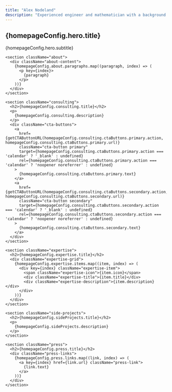 ```yaml
---
title: "Alex Nodeland"
description: "Experienced engineer and mathematician with a background in distributed computing and creative technology"
---
```



<Layout>
  <SEO title="Home" />
  <div className="home">
    <section className="hero">
      <h1>{homepageConfig.hero.title}</h1>
      <p className="hero-subtitle">
        {homepageConfig.hero.subtitle}
      </p>
    </section>

    <section className="about">
      <div className="about-content">
        {homepageConfig.about.paragraphs.map((paragraph, index) => (
          <p key={index}>
            {paragraph}
          </p>
        ))}
      </div>
    </section>

    <section className="consulting">
      <h2>{homepageConfig.consulting.title}</h2>
      <p>
        {homepageConfig.consulting.description}
      </p>
      <div className="cta-buttons">
        <a 
          href={getCTAButtonURL(homepageConfig.consulting.ctaButtons.primary.action, homepageConfig.consulting.ctaButtons.primary.url)} 
          className="cta-button primary"
          target={homepageConfig.consulting.ctaButtons.primary.action === 'calendar' ? '_blank' : undefined}
          rel={homepageConfig.consulting.ctaButtons.primary.action === 'calendar' ? 'noopener noreferrer' : undefined}
        >
          {homepageConfig.consulting.ctaButtons.primary.text}
        </a>
        <a 
          href={getCTAButtonURL(homepageConfig.consulting.ctaButtons.secondary.action, homepageConfig.consulting.ctaButtons.secondary.url)} 
          className="cta-button secondary" 
          target={homepageConfig.consulting.ctaButtons.secondary.action === 'calendar' ? '_blank' : undefined}
          rel={homepageConfig.consulting.ctaButtons.secondary.action === 'calendar' ? 'noopener noreferrer' : undefined}
        >
          {homepageConfig.consulting.ctaButtons.secondary.text}
        </a>
      </div>
    </section>

    <section className="expertise">
      <h2>{homepageConfig.expertise.title}</h2>
      <div className="expertise-grid">
        {homepageConfig.expertise.items.map((item, index) => (
          <div key={index} className="expertise-item">
            <span className="expertise-icon">{item.icon}</span>
            <div className="expertise-title">{item.title}</div>
            <div className="expertise-description">{item.description}</div>
          </div>
        ))}
      </div>
    </section>

    <section className="side-projects">
      <h2>{homepageConfig.sideProjects.title}</h2>
      <p>
        {homepageConfig.sideProjects.description}
      </p>
    </section>

    <section className="press">
      <h2>{homepageConfig.press.title}</h2>
      <div className="press-links">
        {homepageConfig.press.links.map((link, index) => (
          <a key={index} href={link.url} className="press-link">
            {link.text}
          </a>
        ))}
      </div>
    </section>
  </div>
</Layout>
